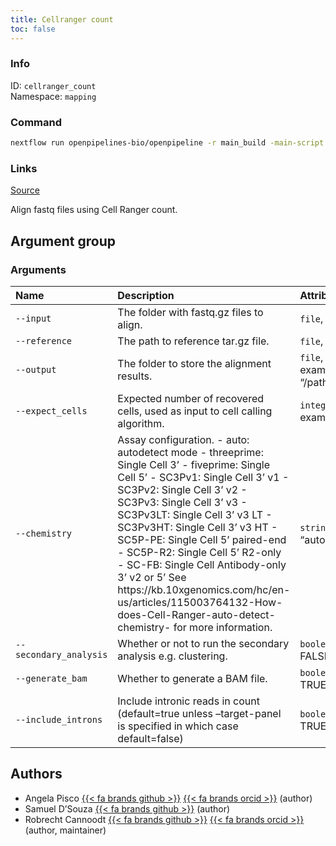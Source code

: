 ```yaml
---
title: Cellranger count
toc: false
---
```


::: {.column-margin}

### Info

ID: `cellranger_count`  
Namespace: `mapping`

### Command

```bash
nextflow run openpipelines-bio/openpipeline -r main_build -main-script target/nextflow/mapping/cellranger_count/main.nf --help
```

### Links
[Source](https://github.com/openpipelines-bio/openpipeline/blob/main/src/mapping/cellranger_count){.btn-action .btn-sm .btn-info .btn role="button"}
:::

Align fastq files using Cell Ranger count.

## Argument group

### Arguments



|Name                   |Description                                                                                                                                                                                                                                                                                                                                                                                                                                                                                                       |Attributes                                   |
|:----------------------|:-----------------------------------------------------------------------------------------------------------------------------------------------------------------------------------------------------------------------------------------------------------------------------------------------------------------------------------------------------------------------------------------------------------------------------------------------------------------------------------------------------------------|:--------------------------------------------|
|`--input`              |The folder with fastq.gz files to align.                                                                                                                                                                                                                                                                                                                                                                                                                                                                          |`file`, required                             |
|`--reference`          |The path to reference tar.gz file.                                                                                                                                                                                                                                                                                                                                                                                                                                                                                |`file`, required                             |
|`--output`             |The folder to store the alignment results.                                                                                                                                                                                                                                                                                                                                                                                                                                                                        |`file`, required, example: "/path/to/output" |
|`--expect_cells`       |Expected number of recovered cells, used as input to cell calling algorithm.                                                                                                                                                                                                                                                                                                                                                                                                                                      |`integer`, example: 3000                     |
|`--chemistry`          |Assay configuration. - auto: autodetect mode - threeprime: Single Cell 3' - fiveprime: Single Cell 5' - SC3Pv1: Single Cell 3' v1 - SC3Pv2: Single Cell 3' v2 - SC3Pv3: Single Cell 3' v3 - SC3Pv3LT: Single Cell 3' v3 LT - SC3Pv3HT: Single Cell 3' v3 HT - SC5P-PE: Single Cell 5' paired-end - SC5P-R2: Single Cell 5' R2-only - SC-FB: Single Cell Antibody-only 3' v2 or 5' See https://kb.10xgenomics.com/hc/en-us/articles/115003764132-How-does-Cell-Ranger-auto-detect-chemistry- for more information. |`string`, default: "auto"                    |
|`--secondary_analysis` |Whether or not to run the secondary analysis e.g. clustering.                                                                                                                                                                                                                                                                                                                                                                                                                                                     |`boolean`, default: FALSE                    |
|`--generate_bam`       |Whether to generate a BAM file.                                                                                                                                                                                                                                                                                                                                                                                                                                                                                   |`boolean`, default: TRUE                     |
|`--include_introns`    |Include intronic reads in count (default=true unless --target-panel is specified in which case default=false)                                                                                                                                                                                                                                                                                                                                                                                                     |`boolean`, default: TRUE                     |

## Authors

 * Angela Pisco [{{< fa brands github >}}](https://github.com/aopisco) [{{< fa brands orcid >}}](https://orcid.org/0000-0003-0142-2355) (author)
 * Samuel D'Souza [{{< fa brands github >}}](https://github.com/srdsam) (author)
 * Robrecht Cannoodt [{{< fa brands github >}}](https://github.com/rcannood) [{{< fa brands orcid >}}](https://orcid.org/0000-0003-3641-729X) (author, maintainer)

